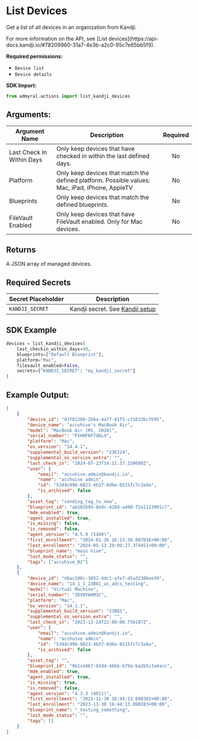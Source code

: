 
# List Devices

Get a list of all devices in an organization from Kandji.

<Callout type="info">
	For more information on the API, see [List
	devices](https://api-docs.kandji.io/#78209960-31a7-4e3b-a2c0-95c7e65bb5f9).
</Callout>

**Required permissions:**

-   `Device list`
-   `Device details`

**SDK Import:**

```python
from admyral.actions import list_kandji_devices
```

## Arguments:

| Argument Name             | Description                                                                                    | Required |
| ------------------------- | ---------------------------------------------------------------------------------------------- | :------: |
| Last Check In Within Days | Only keep devices that have checked in within the last defined days.                           |    No    |
| Platform                  | Only keep devices that match the defined platform. Possible values: Mac, iPad, iPhone, AppleTV |    No    |
| Blueprints                | Only keep devices that match the defined blueprints.                                           |    No    |
| FileVault Enabled         | Only keep devices that have FileVault enabled. Only for Mac devices.                           |    No    |

## Returns

A JSON array of managed devices.

## Required Secrets

| Secret Placeholder | Description                                                    |
| ------------------ | -------------------------------------------------------------- |
| `KANDJI_SECRET`    | Kandji secret. See [Kandji setup](/integrations/kandji/kandji) |

## SDK Example

```python
devices = list_kandji_devices(
	last_checkin_within_days=90,
	blueprints=["Default Blueprint"],
	platform="Mac",
	filevault_enabled=False,
	secrets={"KANDJI_SECRET": "my_kandji_secret"}
)
```

## Example Output:

```json
[
	{
		"device_id": "03f81208-2b6a-4a77-81f5-cf1633bcfb95",
		"device_name": "accuhive's MacBook Air",
		"model": "MacBook Air (M1, 2020)",
		"serial_number": "FVHHFKF7Q6L4",
		"platform": "Mac",
		"os_version": "14.4.1",
		"supplemental_build_version": "23E224",
		"supplemental_os_version_extra": "",
		"last_check_in": "2024-07-23T14:11:37.150080Z",
		"user": {
			"email": "accuhive.admin@kandji.io",
			"name": "acchuive admin",
			"id": "5344c996-8823-4b37-8d6e-8515fc7c3a0a",
			"is_archived": false
		},
		"asset_tag": "sending_tag_to_now",
		"blueprint_id": "ab102b9d-8e9c-420d-a498-f2a1123091c7",
		"mdm_enabled": true,
		"agent_installed": true,
		"is_missing": false,
		"is_removed": false,
		"agent_version": "4.5.9 (5160)",
		"first_enrollment": "2024-01-26 16:15:36.087016+00:00",
		"last_enrollment": "2024-05-13 20:09:27.374451+00:00",
		"blueprint_name": "main hive",
		"lost_mode_status": "",
		"tags": ["accuhive_02"]
	},
	{
		"device_id": "d6ac2d8c-3852-4dc1-afe7-d5a32306ee39",
		"device_name": "14_1_1_23B81_as_adcs_testing",
		"model": "Virtual Machine",
		"serial_number": "Z6V0YW4M1C",
		"platform": "Mac",
		"os_version": "14.1.1",
		"supplemental_build_version": "23B81",
		"supplemental_os_version_extra": "",
		"last_check_in": "2023-12-24T22:00:00.756187Z",
		"user": {
			"email": "accuhive.admin@kandji.io",
			"name": "acchuive admin",
			"id": "5344c996-8823-4b37-8d6e-8515fc7c3a0a",
			"is_archived": false
		},
		"asset_tag": "",
		"blueprint_id": "9b1ce867-83dd-46bb-b79a-ba2b5c3a4acc",
		"mdm_enabled": true,
		"agent_installed": true,
		"is_missing": true,
		"is_removed": false,
		"agent_version": "4.3.3 (4811)",
		"first_enrollment": "2023-11-30 16:44:13.890383+00:00",
		"last_enrollment": "2023-11-30 16:44:13.890383+00:00",
		"blueprint_name": "_testing_something",
		"lost_mode_status": "",
		"tags": []
	}
]
```
